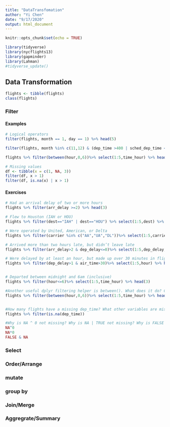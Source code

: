 ```yaml
---
title: "DataTransfomation"
author: "Yi Chen"
date: "9/17/2020"
output: html_document
---
```


```r
knitr::opts_chunk$set(echo = TRUE)
```

```r
library(tidyverse)
library(nycflights13)
library(gapminder)
library(Lahman)
#tidyverse_update()
```

## Data Transformation
```r
flights <- tibble(flights)
class(flights)
```


### Filter
#### Examples
```r
# Logical operators 
filter(flights, month == 1, day == 1) %>% head(5)

filter(flights, month %in% c(11,12) & (dep_time >400 | sched_dep_time < 600) & day != 1)

flights %>% filter(between(hour,0,6))%>% select(1:5,time_hour) %>% head(3)

# Missing values
df <- tibble(x = c(1, NA, 3))
filter(df, x > 1)
filter(df, is.na(x) | x > 1)
```
#### Exercises
```r
# Had an arrival delay of two or more hours
flights %>% filter(arr_delay >=2) %>% head(3)

# Flew to Houston (IAH or HOU)
flights %>% filter(dest=="IAH" | dest=="HOU") %>% select(1:5,dest) %>% head(3)

# Were operated by United, American, or Delta
flights %>% filter(carrier %in% c("AA","UA","DL"))%>% select(1:5,carrier) %>% head(3)

# Arrived more than two hours late, but didn’t leave late
flights %>% filter(arr_delay>2 & dep_delay<=0)%>% select(1:5,dep_delay, arr_delay) %>% head(3)

# Were delayed by at least an hour, but made up over 30 minutes in flight
flights %>% filter(dep_delay>1 & air_time>30)%>% select(1:5,hour) %>% head(3)


# Departed between midnight and 6am (inclusive)
flights %>% filter(hour<=6)%>% select(1:5,time_hour) %>% head(3)

#Another useful dplyr filtering helper is between(). What does it do? Can you use it to simplify the code needed to answer the previous challenges?
flights %>% filter(between(hour,0,6))%>% select(1:5,time_hour) %>% head(3)


#How many flights have a missing dep_time? What other variables are missing? What might these rows represent?
flights %>% filter(is.na(dep_time))

#Why is NA ^ 0 not missing? Why is NA | TRUE not missing? Why is FALSE & NA not missing? Can you figure out the general rule? (NA * 0 is a tricky counterexample!)
NA^0
NA*0
FALSE & NA
```


### Select

### Order/Arrange

### mutate

### group by


### Join/Merge


### Aggregrate/Summary


###